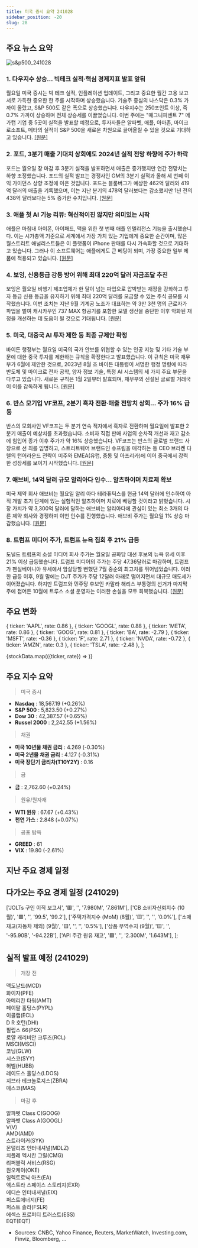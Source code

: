 ```yaml
---
title: 미국 증시 요약 241028
sidebar_position: -20
slug: 28
---
```


## 주요 뉴스 요약

![s&p500_241028](/map/241028.png)

### 1. **다우지수 상승... 빅테크 실적·핵심 경제지표 발표 앞둬**

월요일 미국 증시는 빅 테크 실적, 인플레이션 업데이트, 그리고 중요한 월간 고용 보고서로 가득한 중요한 한 주를 시작하며 상승했습니다. 기술주 중심의 나스닥은 0.3% 가까이 올랐고, S&P 500도 같은 폭으로 상승했습니다. 다우지수는 250포인트 이상, 즉 0.7% 가까이 상승하며 전체 상승세를 이끌었습니다. 이번 주에는 "매그니피센트 7" 메가캡 기업 중 5곳이 실적을 발표할 예정으로, 투자자들은 알파벳, 애플, 아마존, 마이크로소프트, 메타의 실적이 S&P 500을 새로운 차원으로 끌어올릴 수 있을 것으로 기대하고 있습니다. [[원문]](https://finance.yahoo.com/news/live/stock-market-today-dow-leads-stock-climb-ahead-of-big-tech-earnings-crucial-data-200100377.html)

### 2. **포드, 3분기 매출 기대치 상회에도 2024년 실적 전망 하향에 주가 하락**

포드는 월요일 장 마감 후 3분기 실적을 발표하면서 매출은 증가했지만 연간 전망치는 하향 조정했습니다. 포드의 실적 발표는 경쟁사인 GM의 3분기 실적과 올해 세 번째 이익 가이던스 상향 조정에 이은 것입니다. 포드는 블룸버그가 예상한 462억 달러와 419억 달러의 매출을 기록했으며, 이는 지난 분기의 478억 달러보다는 감소했지만 1년 전의 438억 달러보다는 5% 증가한 수치입니다. [[원문]](https://finance.yahoo.com/news/ford-stock-falls-despite-q3-sales-beat-as-it-guides-to-lower-end-of-2024-profit-forecast-202614405.html)

### 3. **애플 첫 AI 기능 리뷰: 혁신적이진 않지만 의미있는 시작**

애플은 마침내 아이폰, 아이패드, 맥을 위한 첫 번째 애플 인텔리전스 기능을 출시했습니다. 이는 시가총액 기준으로 세계에서 가장 가치 있는 기업에게 중요한 순간이며, 많은 월스트리트 애널리스트들은 이 플랫폼이 iPhone 판매를 다시 가속화할 것으로 기대하고 있습니다. 그러나 이 소프트웨어는 애플에게도 큰 베팅이 되며, 가장 중요한 일부 제품에 적용되고 있습니다. [[원문]](https://finance.yahoo.com/news/apple-intelligence-review-apples-first-set-of-ai-features-wont-set-the-world-on-fire-but-its-a-start-161017933.html)

### 4. **보잉, 신용등급 강등 방어 위해 최대 220억 달러 자금조달 추진**

보잉은 월요일 비행기 제조업체가 한 달이 넘는 파업으로 압박받는 재정을 강화하고 투자 등급 신용 등급을 유지하기 위해 최대 220억 달러를 모금할 수 있는 주식 공모를 시작했습니다. 이번 조치는 지난 9월 기계공 노조가 대표하는 약 3만 3천 명의 근로자가 파업을 벌여 캐시카우인 737 MAX 항공기를 포함한 모델 생산을 중단한 이후 악화된 재정을 개선하는 데 도움이 될 것으로 기대됩니다. [[원문]](https://www.reuters.com/business/aerospace-defense/boeing-launches-offering-90-mln-common-shares-5-bln-depositary-shares-2024-10-28/)

### 5. **미국, 대중국 AI 투자 제한 등 최종 규제안 확정**

바이든 행정부는 월요일 미국의 국가 안보를 위협할 수 있는 인공 지능 및 기타 기술 부문에 대한 중국 투자를 제한하는 규칙을 확정한다고 발표했습니다. 이 규칙은 미국 재무부가 6월에 제안한 것으로, 2023년 8월 조 바이든 대통령이 서명한 행정 명령에 따라 반도체 및 마이크로 전자 공학, 양자 정보 기술, 특정 AI 시스템의 세 가지 주요 부문을 다루고 있습니다. 새로운 규칙은 1월 2일부터 발효되며, 재무부의 신설된 글로벌 거래국이 이를 감독하게 됩니다. [[원문]](https://www.reuters.com/technology/artificial-intelligence/us-finalizes-rules-curb-ai-investments-china-impose-other-restrictions-2024-10-28/)

### 6. **반스 모기업 VF코프, 2분기 흑자 전환·매출 전망치 상회... 주가 16% 급등**

반스의 모회사인 VF코프는 두 분기 연속 적자에서 흑자로 전환하며 월요일에 발표한 2분기 매출이 예상치를 초과했습니다. 소비자 직접 판매 사업의 순차적 개선과 재고 감소에 힘입어 종가 이후 주가가 약 16% 상승했습니다. VF코프는 반스의 글로벌 브랜드 사장으로 선 최를 임명하고, 스트리트웨어 브랜드인 슈프림을 매각하는 등 CEO 브라켄 다렐의 턴어라운드 전략이 미주와 EMEA(유럽, 중동 및 아프리카)에 이어 중국에서 강력한 성장세를 보이기 시작했습니다. [[원문]](https://www.reuters.com/business/retail-consumer/vans-parent-vf-corp-swings-profit-beats-q2-sales-estimates-shares-up-16-2024-10-28/)

### 7. **애브비, 14억 달러 규모 알리아다 인수... 알츠하이머 치료제 확보**

미국 제약 회사 애브비는 월요일 알리 아다 테라퓨틱스를 현금 14억 달러에 인수하여 아직 개발 초기 단계에 있는 실험적인 알츠하이머 치료에 베팅할 것이라고 밝혔습니다. 시장 가치가 약 3,300억 달러에 달하는 애브비는 알리아다에 관심이 있는 최소 3개의 다른 제약 회사와 경쟁하며 이번 인수를 진행했습니다. 애브비 주가는 월요일 1% 상승 마감했습니다. [[원문]](https://www.reuters.com/business/healthcare-pharmaceuticals/abbvie-buy-alzheimers-therapy-developer-aliada-therapeutics-14-bln-2024-10-28/)

### 8. **트럼프 미디어 주가, 트럼프 뉴욕 집회 후 21% 급등**

도널드 트럼프의 소셜 미디어 회사 주가는 월요일 공화당 대선 후보의 뉴욕 유세 이후 21% 이상 급등했습니다. 트럼프 미디어의 주가는 주당 47.36달러로 마감하며, 트럼프가 펜실베이니아 유세에서 암살당할 뻔했던 7월 중순의 최고치를 뛰어넘었습니다. 이러한 급등 이후, 9월 말에는 DJT 주가가 주당 12달러 아래로 떨어지면서 대규모 매도세가 이어졌습니다. 하지만 트럼프와 민주당 후보인 카말라 해리스 부통령의 선거가 마지막 주에 접어든 10월에 트루스 소셜 운영자는 이러한 손실을 모두 회복했습니다. [[원문]](https://www.cnbc.com/2024/10/28/djt-trump-media-stock-election-rally-nyc.html)

## 주요 변화

  { ticker: 'AAPL', rate: 0.86 },
  { ticker: 'GOOGL', rate: 0.88 },
  { ticker: 'META', rate: 0.86 },
  { ticker: 'GOOG', rate: 0.81 },
  { ticker: 'BA', rate: -2.79 },
  { ticker: 'MSFT', rate: -0.36 },
  { ticker: 'F', rate: 2.71 },
  { ticker: 'NVDA', rate: -0.72 },
  { ticker: 'AMZN', rate: 0.3 },
  { ticker: 'TSLA', rate: -2.48 },
];

{stockData.map(({ticker, rate}) => <StockCardMini key={ticker} ticker={ticker} rate={rate}></StockCardMini>)}

## 주요 지수 요약

> 미국 증시

- **Nasdaq** : 18,567.19 (+0.26%)
- **S&P 500** : 5,823.50 (+0.27%)
- **Dow 30** : 42,387.57 (+0.65%)
- **Russel 2000** : 2,242.55 (+1.56%)

> 채권

- **미국 10년물 채권 금리** : 4.269 (-0.30%)
- **미국 2년물 채권 금리** : 4.127 (-0.31%)
- **미국 장단기 금리차(T10Y2Y)** : 0.16

> 금

- **금** : 2,762.60 (+0.24%)

> 원유/원자재

- **WTI 원유** : 67.67 (+0.43%)
- **천연 가스** : 2.848 (+0.07%)

> 공포 탐욕

- **GREED** : 61
- **VIX** : 19.80 (-2.61%)

## 지난 주요 경제 일정


<EconomicCalendar data={eventsData} />

## 다가오는 주요 경제 일정 (241029)

  ['JOLTs 구인 이직 보고서', '🟥', '', '7.980M', '7.861M'],
  ['CB 소비자신뢰지수 (10월)', '🟥', '', '99.5', '99.2'],
  ['주택가격지수 (MoM) (8월)', '🟨', '', '', '0.0%'],
  ['소매 재고(자동차 제외) (9월)', '🟨', '', '', '0.5%'],
  ['상품 무역수지 (9월)', '🟨', '', '-95.90B', '-94.22B'],
  ['API 주간 원유 재고', '🟩', '', '2.300M', '1.643M'],
];

<EconomicCalendar data={nextEventsData} />

## 실적 발표 예정 (241029)

> 개장 전

맥도날드(MCD)  
화이자(PFE)  
아메리칸 타워(AMT)  
페이팔 홀딩스(PYPL)  
이콜랩(ECL)  
D R 호턴(DHI)  
필립스 66(PSX)  
로얄 캐리비안 크루즈(RCL)  
MSCI(MSCI)  
코닝(GLW)  
시스코(SYY)  
허벨(HUBB)  
레이도스 홀딩스(LDOS)  
지브라 테크놀로지스(ZBRA)  
매스코(MAS)

> 마감 후

알파벳 Class C(GOOG)  
알파벳 Class A(GOOGL)  
V(V)  
AMD(AMD)  
스트라이커(SYK)  
몬덜리즈 인터내셔널(MDLZ)  
치폴레 멕시칸 그릴(CMG)  
리퍼블릭 서비스(RSG)  
원오케이(OKE)  
일렉트로닉 아츠(EA)  
엑스트라 스페이스 스토리지(EXR)  
에디슨 인터내셔널(EIX)  
퍼스트에너지(FE)  
퍼스트 솔라(FSLR)  
에섹스 프로퍼티 트러스트(ESS)  
EQT(EQT)

- Sources: CNBC, Yahoo Finance, Reuters, MarketWatch, Investing.com, Finviz, Bloomberg, ...

